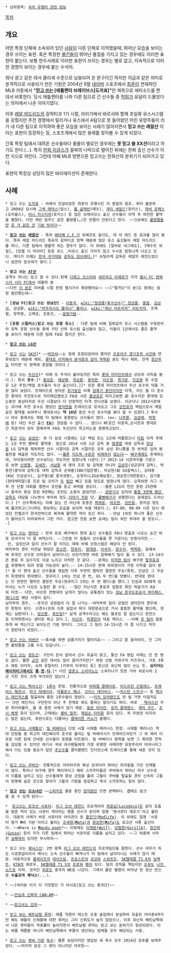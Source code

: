  * 상위항목: [[속어 유행어 관련 정보]]

[[목차]]
== 개요 ==
어떤 특정 단체에 소속되어 있던 [[사람]]이 다른 단체로 이적했을때, 뛰어난 모습을 보이는 경우 쓰이는 표현. 혹은 특정한 [[물건]]들이 뛰어난 품질을 가지고 있는 경우에도 이러한 표현이 붙는다. 보통 한두사례로 이러한 표현이 쓰이는 경우는 별로 없고, 지속적으로 이러한 경향이 보이는 경우에 붙는 수식어.

워낙 광고 같은 데서 클리셰 수준으로 남용되어 온 문구이긴 하지만 지금과 같은 의미로 본격적으로 사용되기 만든 기원은 2004년 9월 [[네이버]] 스포츠에서 [[최훈]]이 연재하던 MLB 카툰에서 '''"[http://sports.news.naver.com/sports/index.nhn?category=mlb&ctg=news&mod=read&office_id=223&article_id=0000000031 믿고 쓰는] [애틀랜타 브레이브스|도끼표]"'''란 제목으로 에피소드를 짠 데서 비롯한다. 당시 애틀랜타를 나와 다른 팀으로 간 선수들 중 [[먹튀]]가 유달리 드물었다는 의미에서 나온 이야기였다.

이후 [[레알 마드리드]]의 갈락티코 1기 시절, 라리가에서 바르샤와 함께 초일류 유스시스템을 갖췄지만 주전 경쟁에서 밀리거나 유스에서 A팀으로 못 들어왔던 어린 유망주들이 리가 내 다른 팀으로 이적하여 좋은 모습을 보이는 사례가 많아지면서 '''믿고 쓰는 레알산''' 이라는 표현이 등장하는 등, 스포츠계에서 많은 용례를 찾아볼 수 있게 되었다. 

간혹 특정 팀에서 데려온 선수들마다 줄줄이 별로인 경우에는 '''못 믿고 쓸 XX산'''이라고 하기도 한다.(...). 특히 [[한화 이글스]]가 꼴찌의 나락으로 떨어진 뒤에는 한화 출신 선수가 이런 식으로 까인다. 그런데 어째 MLB 방면으론 믿고쓰는 한화산의 분위기가 되어가고 있다.

표현의 특징상 상당히 많은 바리에이션이 존재한다.

== 사례 ==
 * 믿고 쓰는 [[애틀랜타 브레이브스|도끼표]] - 위에서 언급되었듯 최훈이 유행시킨 이 용법의 원조. 투타 불문하고 2004년 당시에 [[그렉 매덕스]](컵스), [[톰 글래빈]](메츠), [[게리 셰필드]](양키스), [[하비 로페스]](오리올스), [[비니 카스티야]](로키스) 등 많은 브레이브스 출신 선수들이 이적 후 여전한 활약을 펼쳤다. 다만 케빈 밀우드 같은 불량품(…)은 반품이 안된다고 한다. ~~크보에도 [[조조 레이예스|불량품들만]] [[하이로 어센시오|온 거 같은 건]] [[기분 탓]]이다~~

 * '''[[클로드 마케렐레|믿]][[에스테반 캄비아소|고]] [[후안 마타|쓰]][[아르연 로번|는]] [[웨슬리 스네이더|레]][[라울 곤살레스|알]][[라파엘 반 더 바르트|산]]''' - 특히 [[헤타페 C.F.]]가 로베르토 솔다도, 데 라 레드 등 효과를 많이 봤다. 특히 레알 마드리드 특유의 갈락티코 정책 때문에 많은 유스 출신들이 레알 마드리드를 떠나, 다른 팀에서 맹활약 하는 경우가 많다. 이 외에도 [알바로 네그레도], [메수트 외질], [앙헬 디 마리아] 등등 유스 ,비유스 출신 가리지 않고 수시로 엄청나게 나오고 있다. 게다가 이제는 [[울리 슈틸리케|한국 국가대표]] [[슈틸리케호|감독도 믿쓰레다.]][* 슈틸리케 감독은 레알의 레전드였으니 엄연히 믿쓰레가 맞다.]

 * '''믿고 쓰는 [[AT 마드리드|AT]]산'''
 공격수 하나는 믿고 쓸 수 있다.현재 [[디에고 코스타]]와 [[세르히오 아궤로]]가 각각 [[첼시 FC]],[[맨체스터 시티 FC]]에서 대활약 중
 ~~다만 [[페르난도 토레스|이 분]]은 리버풀 시절 한정 첼시가서 폭망했어요~~ ~~["팔카오"이 분]도 원래는 엄청 쓸만했는데~~

 * '''[성남 FC|믿고 쓰는 성남산]''' - [[이동국]], [[wiki:"정성룡(축구선수)" 정성룡]], [[홍철]], [[김상식]], 김성환, [[wiki:"마우리시오 몰리나" 몰리나]], [[wiki:"제난 라돈치치" 라돈치치]], 조재철, 장학영, 고재성, 조동건, --[[윤빛가람]]--

 * '''[포항 스틸러스|믿고 쓰는 포항 유스]''' - 다른 팀에 비해 일찌감치 유스 시스템을 구축한지라 유독 포항 선수들 중에 구단 산하 유스팀 출신들이 많고, 이들이 1군에서도 좋은 활약을 보이기 때문에 다른 팀에 FA로 팔리곤 한다.

 * '''[[탈쥐효과#s-2|믿고 쓰는 LG산]]'''

 * [[윤요섭|믿고]] [[이진영|쓰]][[이호준#s-1|는]] [[이용훈#s-1|SK]][[모창민|산]][* ~~[[박현준|박모씨]]~~는 원래 포함되었어야 했지만 [[프로야구 경기조작 사건]]에 연루되었기 때문에 제외. [[이승호#s-1|롯데로 이적해서 분식왕과 같이 먹튀]]된 분도 역시 제외. 만약 [[정근우]]도 터지면 이 항목에 포함될 것이다.]

 * 믿고 쓰는 [[두산 베어스|두산]]산[* 뒤에 또 주석이 붙어있지만 특히 [[롯데 자이언츠]]에서 상당히 이득을 봤다.]: 특히 '''포수'''.[* [[홍성흔]], [[채상병]], [[최승환]], [[용덕한]], [[이도형]], [[최기문]], [[진갑용]] 등 수많은 1군 주전/백업 포수들이 두산 출신이다.][* 또한 롯데 자이언츠에서 두산 포수의 덕을 가장 많이 보았다. 트레이드로 얻어온 [[최기문]]은 비록 [[8888577|암흑기 동안이지만]] 타격, 리드 둘 다 준수한 롯데의 주전포수로 자리매김했었고 FA로 사온 [[홍성흔]]은 따지고보면 前 포수지만 롯데에 있는동안 중심타자로 두산 시절보다 더 안정적인 타격 컨디션을 보였다. 더군다나 2012시즌에는 과거에 주전 포수도 했었던 [[용덕한]]을 트레이드로 모셔오고 그도 [[강민호]]의 백업으로서 깨알같은 활약을 보여주니 롯데로서는 '''약 10년''' 동안 두산 포수덕을 봤다 할 수 있겠다.] 투수나 야수 중에서도 제법 타 팀에서 중용받는 선수들이 많다. (ex: [[나주환]], [[김성배]], [[박정배]] 등) 대신 두산 출신 '''[[FA]]'''는 장담할 수 없다... 였으나 NC로간 이종욱,손시헌과 롯데로간 최준석이 모두 잘해주며 FA도 두산산이 최고라는걸 증명하고있다.

 * [[현재윤|믿고]] [[손주인|쓰]][[조영훈|는]] [[삼성 라이온즈|삼성]]산: 셋 다 삼성 시절에는 1군 백업 또는 2군에 머물렀으나 [[LG 트윈스|타]][[NC 다이노스|팀]] 이적 후에는 1군 주전 멤버로 활약중. 덤으로 2014 시즌 1군 감독 중 [[염경엽]] 넥센 감독과 [[양상문]] LG 감독을 제외하면 선수 시절이든 감독 시절이든 모두 삼성 유니폼을 한 번씩은 입어 봤을만큼 배출한 지도자도 많다. ~~[[김시진|물론]] [[이만수|지도력 수준은]] [[김응용|비례하지]] [[송일수|않는다]]~~ [[대전 삼성화재 블루팡스|배구계]]에도 존재하는데, 차이점이라면 선수보다는 지도자만 엄청나게 나온다.[* 2013-14 시즌까지를 기준으로 보면 [[신영철]], [[김세진]], [[서남원]] 세 명의 프로 팀 감독뿐 아니라 [[김상우]](성균관대 감독), 박종찬(홍익대 감독)등 대학 감독과 손재홍(IBK기업은행), 차상현(前 GS칼텍스), 김태종(KGC 인삼공사), 김구철(前 흥국생명), 손정익(LIG손해보험), 권순찬(대한항공), 김기중(현대캐피탈)등 프로 팀 코치가 [[아산 우리카드 한새|두]] [[수원 현대건설 힐스테이트|팀]]만 빼고 있을 정도로 엄청나게 많다. 오죽하면 리그 시작 전 단합 대회를 열면서 조언을 듣고 써먹을 정도다. --물론 LIG의 천안 원정 25연패나 흥국의 화성 원정 9연패는 조언도 소용이 없었지만.-- [http://sports.news.naver.com/sports/index.nhn?category=volleyball&ctg=news&mod=read&office_id=382&article_id=0000155096 관련기사] 심지어 [[류중일|통합 3연패 했던 감독]]도 대담을 나누면서 부러워 정도.[http://sports.news.naver.com/sports/index.nhn?category=kbo&ctg=news&mod=read&office_id=382&article_id=0000218536 이야기 전문] 단, [[몰빵배구]]가 성행한다는 문제점도 드러난다.] [* 선수쪽에서는 아예 없는 건 아닌데 토종은 [[최태웅]], [[여오현]], [[강민웅]], 방지섭 정도에 불과하고(그나마도 퇴보하는 모습을 보이며 속을 태운다.), 07-08, 08-09 시즌 당시 뛰었던 안젤코가 한국전력으로 복귀해 활약한 적이 있긴 하다. --만날 1위만 하니까 좋은 선수가 들어오기 어려워져서 그런 거다. 참고한 전문 보면 요새는 팀이 외인 부대라 할 정도니.--]

 * [[수원 현대건설 힐스테이트|믿고 쓰는]] [[천안 현대캐피탈 스카이워커스|현대]]산 : 한국 프로 배구에서 현대 출신 선수들은 FA나 방출로 나오는 순간 바로 모셔가서 더 잘 써먹는다. --그만큼 타 팀들이 선수들을 못 키운다는 반증이지만.-- 단, 삼성산과 달리 선수가 잘 터지는 데에 비해 코칭스텝은 해당이 안 된다.
 여자부의 경우 이전날 뛰었던 [[장소연]], [[한유미]], [[정대영]], [[이숙자]], [[한수지]], [[백목화]], 윤혜숙에 외국인 선수로 브라질서 날아다니는 브란키차면 바로 알짜배기 팀이 될 수 있다. 13-14시즌 종료 후 김수지도 이걸 노리고 이적한 것 같다. --문제는 [[인천 흥국생명 핑크스파이더스|이적한 팀]]이 배구판 [[탈쥐효과]]로 유명해서 되려 망할 가능성이 높다.-- 14-15시즌 현재 하위권이자 가장 이득을 많이 본[* 둘 다 현대 출신 선수들을 영입한 이후 두번의 챔피언 결정전 우승(특히, 인삼은 그 우승의 희생양이 현대였다. 정규리그 1위는 인삼 한 번, GS 두 번)을 맛봤다. 반대로 현대는 단 한번만 챔피언 결정전 우승(정규리그 1위는 두 번 했다)을 했다.] 인삼과 GS에게 있어서는 누가 나오든 노릴만 할 수도. --일단 지난시즌 종료후 임탈로 묶인 박슬기가 0순위 타겟-- 다만, 비슷한 연령대의 날개가 많다는 공통점이 있는 [[성남 한국도로공사 하이패스 제니스]]만 해당 사항이 없다. 
 남자부의 경우, --포지션 상관없이 다 잘 나가는--여자부와 달리 강점인 센터진의 경우에만 한정이 된다. 신경수(은퇴 이후 실업서 뛰다 대한항공으로 가서 쏠쏠한 활약을 했으며, 현재는 심판이다.), [[방신봉]], [[후인정]][* 날개 공격수라고는 해도 블로킹 잘 잡는다고 한전으로 이적하면서는 센터로 뛰고 있다.], [[이선규]], [[하경민]]아 대표 케이스. --어째 [[수원 한국전력 빅스톰|모 팀]]이 쏠쏠하게 써 먹는다고 보이는건 기분 탓이다. 그리고 그 팀이 14-15시즌 더 잘 나가고 처지가 정반대가 되었다.--

 * [[이장석|믿고 쓰는 넥센산]] ~~혹사를 하면 상품가치가 떨어지죠~~ --그리고 잘 골라야지, 안 그러면 불량품을 고를 수도 있습니다.--

 * [[한신 타이거스|믿고 쓰는]] [[히로시마 도요 카프|광도산]]: 구단이 돈이 없어서 선수 유출이 잦고, 통산 FA 영입 사례는 단 한 명도 없다. 물론 [[요미우리 자이언츠|교진]] 같은 데서도 많이 끌어가지만[* 좌완 선발 카와구치 카즈히사, 거포 3루수 에토 아키라, 슈퍼 유틸리티 [키무라 타쿠야] 등] 한신은 유난히 많이 쓰는 듯. '''심지어는 [[메이저리그]]에서도 [[구로다 히로키|통]].[[콜비 루이스|한]].[[알폰소 소리아노|다]].'''[* 다만 [[알폰소 소리아노]]는 스쳐지나가 듯한 거라 히로시마 2군 거친 것이 크게 부각되진 않는다.]

 * [[텍사스 레인저스|믿고 쓰는 텍사스산]]: [[1루수]] 한정. 전통적으로 [[라파엘 팔메이로]], [[아드리안 곤잘레스]], [[트래비스 해프너]], [[마크 테세이라]], [[카를로스 페냐]], [[크리스 데이비스]], ~~[[저스틴 스모크]]~~ 등 [[텍사스 레인저스]]를 탈출하여 흥한 1루수들이 많았다. ~~[[미치 모어랜드]]도 딴 팀 가면 터질지도~~ 다만 레인저스 구단만이 아닌 주 전체로 봐도 통하는 말이기도 하다. 바로 __[[텍사스]]산 우완 파이어볼러__들 중 흥한 사례가 많기 때문. [[놀란 라이언]], [[로저 클레멘스]], [[케리 우드]], [[조시 베켓]] 등이 있으며, 근래에는 [[셸비 밀러]], [[제임슨 타이욘]] 등이 있다. 꼭 우완만 터지라는 법은 없는데, 좌완으로는 다름아닌 [[클레이튼 커쇼]]가 흥했다.

 * [[시애틀 매리너스|믿고 쓰는 시애틀산]]: [[빌 버베이시]] 단장 시절 시애틀 매리너스 한정. 시애틀 매리너스 역대 단장들 중 최고의 대인배이자 호구로 불리는 빌 버베이시가 트레이드라던가 그 외 여러 이유로 다른 팀에 건네준 선수들이 포텐을 터트렸다. 빌 버베이시 항목을 보면 그 화려한 전적을 감상할 수 있지만 여기서 국내 야구팬들에게 가장 유명한 사례라면 유망주이자 마이너리그에서 더는 있을 필요가 없던 [[추신수]]를 클리블랜드 인디언스에 트레이드를 통해 내준 것이 있다.

 * [[쿠바|믿고 쓰는 쿠바산]]: 전통적으로 아마야구와 복싱 강국이자 뛰어난 피지컬을 가진 인재들이 많다. 특히나 야구에 경우 메이저리그 해외 스카우터들은 쿠바에서 뛰어난 야구 선수로서 이름을 날리고 있는 선수들에게 항상 군침을 흘려 그들이 쿠바를 탈출할 경우 신속히 그들이 망명해 숨은 곳으로 찾아가 그들의 기량을 점검하고 즉시 스카웃하는 일이 많다.

 * '''[[유이(애프터 스쿨)|믿]][[전효성|고]] [[G.NA|쓰]][[유빈#s-1|는]] [[오소녀]]산''' ~~[[스피카(걸그룹)|스피카]]로 활동 중인 [[양지원]]만 뜨면 완벽하다. '''산'''에도 링크를 걸 수 있게 된다~~

 *  [[최윤섭|믿고쓰는 로코산 서포터]]: [[리그 오브 레전드]] 프로게이머 [[최윤섭|최윤섭(Locodoco)]]은 같이 호흡을 맞춘 적이 있는 서포터 게이머는 명품 선수가 된다며 일명 '명서포터 제조기'라고 불린다. 대표적 사례가 바로 서포터의 아이콘이 된 [[홍민기|홍민기(Madlife)]]. 이 외에도 일명 '서포터 명가 '''M'''씨 가문'이라고 불리는 [[조세형(프로게이머)|조세형('''M'''ata)]]과 [[원상연|원상연('''M'''afa)]]도 로코산 서폿 출신이다. ~~Where is [[푸만두|'''M'''andu pooh]]?~~ 이밖에도 [[이재완|이재완(Wolf)]], [[강범현|강범현(GorillA)]], [[정건희|정건희(Gunza)]] 등이 각각 다른 팀에서 뛰어난 서포터로 이름을 날리고 있다. ~~그 와중에 사라진 [[한진희(프로게이머)|실패작]]이 있지만 무시하자~~

 * 믿고 쓰는 [[Xenics|제닉스산]]: 2번 항목 [[리그 오브 레전드]]의 프로게임단을 말한다. 선수 대우가 하도 시궁창급이라서 제닉스 소속 선수들이 빠져나가 타 팀에서 날아다니는 사례가 많기 때문. 대표적으로 [[CJ 엔투스 블레이즈|블레이즈]]의 [[강경민|데이드림]], [[CJ 엔투스 프로스트|프로스트]]의 [[신진영|코코]]와 [[백다훈|스위프트]], [[SKT T1 K|SK텔레콤 T1 K]]의 [[정언영|임팩트]], [[KT 롤스터/리그 오브 레전드|KTA]]의 애로우, [[SKT T1 S|SK텔레콤 T1 S]]의 [[호로]]와 [[뱅]]이 있다. 팀의 성적을 책임지던 [[오규민|오뀨]]도 [[나진 블랙 소드|나진 소드]]로 이적. 코치인 [[히로]]도 중국의 WE로 나갔다. 그래서 붙은 별명이 비아냥 반 장난 반으로 '''수출강국 제닉스'''(...).

 * ~~[여러분 이거 다 거짓말인 거 아시죠|믿고 쓰는 중국산]~~

 * ~~[[Can-Am Productions|안심과 신뢰의 CAN-AM]]~~

 * ~~[[이현(달빛조각사)|믿고쓰는 갑옷]]~~

 * [[아이폰|믿고 보는 베트남발 루머]]: 애플 직원이 테스트 도중 술집에서 분실하여 유출된 아이폰4까지만 해도 애플의 신제품에 대한 루머는 그리 신뢰도가 높지 않았으나, 이후 유난히 베트남쪽에서 나온 루머들이 적중률이 높아지면서 베트남발 루머는 믿고 보는 분위기가 형성되었다. 이는 애플 제품뿐 아니라 베트남쪽에서 부품이 생산되는 업체들 모두 해당되는 사항.

 * [[릭 밴덴헐크|믿고 쓰는]] [[앤디 밴 헤켄|밴씨 가문]] [[트래비스 밴와트|투수]]: 물론 농담이지만 영입된 세 투수 모두 2014년 호투를 보여주었다. ~~마지막 분은 그 밴이 아니지만 아무튼~~
